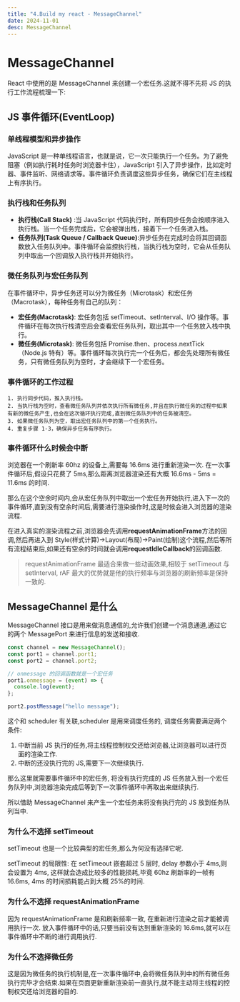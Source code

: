 ```yaml
---
title: "4.Build my react - MessageChannel"
date: 2024-11-01
desc: MessageChannel
---
```


# MessageChannel

React 中使用的是 MessageChannel 来创建一个宏任务.这就不得不先将 JS 的执行工作流程梳理一下:

## JS 事件循环(EventLoop)

### 单线程模型和异步操作

JavaScript 是一种单线程语言，也就是说，它一次只能执行一个任务。为了避免阻塞（例如执行耗时任务时浏览器卡住），JavaScript 引入了异步操作，比如定时器、事件监听、网络请求等。事件循环负责调度这些异步任务，确保它们在主线程上有序执行。

### 执行栈和任务队列

- **执行栈(Call Stack)** :当 JavaScript 代码执行时，所有同步任务会按顺序进入执行栈。当一个任务完成后，它会被弹出栈，接着下一个任务进入栈。
- **任务队列(Task Queue / Callback Queue)**:异步任务在完成时会将其回调函数放入任务队列中。事件循环会监控执行栈，当执行栈为空时，它会从任务队列中取出一个回调放入执行栈并开始执行。

### 微任务队列与宏任务队列

在事件循环中，异步任务还可以分为微任务（Microtask）和宏任务（Macrotask），每种任务有自己的队列：

- **宏任务(Macrotask)**: 宏任务包括 setTimeout、setInterval、I/O 操作等。事件循环在每次执行栈清空后会查看宏任务队列，取出其中一个任务放入栈中执行。
- **微任务(Microtask)**: 微任务包括 Promise.then、process.nextTick（Node.js 特有）等。事件循环每次执行完一个任务后，都会先处理所有微任务，只有微任务队列为空时，才会继续下一个宏任务。

### 事件循环的工作过程

    1. 执行同步代码，推入执行栈。
    2. 当执行栈为空时，查看微任务队列并依次执行所有微任务,并且在执行微任务的过程中如果有新的微任务产生,也会在这次循环执行完成,直到微任务队列中的任务被清空。
    3. 如果微任务队列为空，取出宏任务队列中的第一个任务执行。
    4. 重复步骤 1-3，确保异步任务有序执行。

### 事件循环什么时候会中断

浏览器在一个刷新率 60hz 的设备上,需要每 16.6ms 进行重新渲染一次. 在一次事件循环后,假设只花费了 5ms,那么距离浏览器渲染还有大概 16.6ms - 5ms = 11.6ms 的时间.

那么在这个空余时间内,会从宏任务队列中取出一个宏任务开始执行,进入下一次的事件循环,直到没有空余时间后,需要进行渲染操作时,这是时候会进入浏览器的渲染流程.

在进入真实的渲染流程之前,浏览器会先调用**requestAnimationFrame**方法的回调,然后再进入到 Style(样式计算)->Layout(布局)->Paint(绘制)这个流程,然后等所有流程结束后,如果还有空余的时间就会调用**requestIdleCallback**的回调函数.

> requestAnimationFrame 最适合来做一些动画效果,相较于 setTimeout 与 setInterval, rAF 最大的优势就是他的执行频率与浏览器的刷新频率是保持一致的.

## MessageChannel 是什么

MessageChannel 接口是用来做消息通信的,允许我们创建一个消息通道,通过它的两个 MessagePort 来进行信息的发送和接收.

```js
const channel = new MessageChannel();
const port1 = channel.port1;
const port2 = channel.port2;

// onmessage 的回调函数就是一个宏任务
port1.onmessage = (event) => {
  console.log(event);
};

port2.postMessage("hello message");
```

这个和 scheduler 有关联,scheduler 是用来调度任务的, 调度任务需要满足两个条件:

1. 中断当前 JS 执行的任务,将主线程控制权交还给浏览器,让浏览器可以进行页面的渲染工作.
2. 中断的还没执行完的 JS,需要下一次继续执行.

那么这里就需要事件循环中的宏任务, 将没有执行完成的 JS 任务放入到一个宏任务队列中,浏览器渲染完成后等到下一次事件循环中再取出来继续执行.

所以借助 MessageChannel 来产生一个宏任务来将没有执行完的 JS 放到任务队列当中.

### 为什么不选择 setTimeout

setTimeout 也是一个比较典型的宏任务,那么为何没有选择它呢.

setTimeout 的局限性:
在 setTimeout 嵌套超过 5 层时, delay 参数小于 4ms,则会设置为 4ms, 这样就会造成比较多的性能损耗,毕竟 60hz 刷新率的一帧有 16.6ms, 4ms 的时间损耗能占到大概 25%的时间.

### 为什么不选择 requestAnimationFrame

因为 requestAnimationFrame 是和刷新频率一致, 在重新进行渲染之前才能被调用执行一次. 放入事件循环中的话,只要当前没有达到重新渲染的 16.6ms,就可以在事件循环中不断的进行调用执行.

### 为什么不选择微任务

这是因为微任务的执行机制是,在一次事件循环中,会将微任务队列中的所有微任务执行完毕才会结束.如果在页面更新重新渲染前一直执行,就不能主动将主线程的控制权交还给浏览器的目的.
